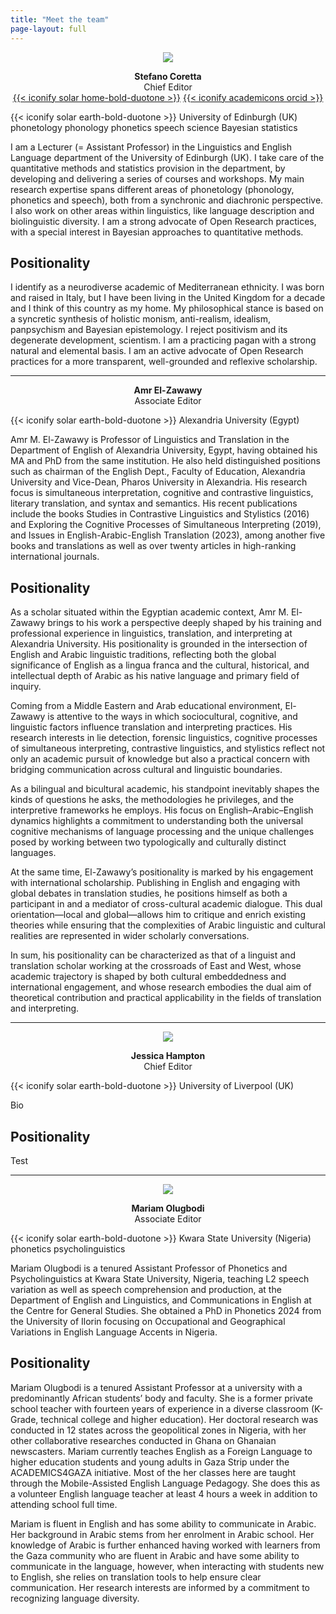 ```yaml
---
title: "Meet the team"
page-layout: full
---
```


:::::: grid
::: {.g-col-4 style="text-align: center;"}
![](img/avatars/stefanocoretta.png){.avatar}

**Stefano Coretta**\
Chief Editor\
[{{< iconify solar home-bold-duotone >}}](https://stefanocoretta.github.io) [{{< iconify academicons orcid >}}](https://orcid.org/0000-0001-9627-5532)
:::

:::: g-col-8
[{{< iconify solar earth-bold-duotone >}} University of Edinburgh (UK)]{.badge .rounded-pill .bg-primary} [phonetology]{.badge .rounded-pill .bg-success} [phonology]{.badge .rounded-pill .bg-success} [phonetics]{.badge .rounded-pill .bg-success} [speech science]{.badge .rounded-pill .bg-success} [Bayesian statistics]{.badge .rounded-pill .bg-success}

I am a Lecturer (= Assistant Professor) in the Linguistics and English Language department of the University of Edinburgh (UK). I take care of the quantitative methods and statistics provision in the department, by developing and delivering a series of courses and workshops. My main research expertise spans different areas of phonetology (phonology, phonetics and speech), both from a synchronic and diachronic perspective. I also work on other areas within linguistics, like language description and biolinguistic diversity. I am a strong advocate of Open Research practices, with a special interest in Bayesian approaches to quantitative methods.

::: {.callout-note collapse="true"}
## Positionality

I identify as a neurodiverse academic of Mediterranean ethnicity. I was born and raised in Italy, but I have been living in the United Kingdom for a decade and I think of this country as my home. My philosophical stance is based on a syncretic synthesis of holistic monism, anti-realism, idealism, panpsychism and Bayesian epistemology. I reject positivism and its degenerate development, scientism. I am a practicing pagan with a strong natural and elemental basis. I am an active advocate of Open Research practices for a more transparent, well-grounded and reflexive scholarship.
:::
::::
::::::

------------------------------------------------------------------------

:::::: grid
::: {.g-col-4 style="text-align: center;"}
**Amr El-Zawawy**\
Associate Editor
:::

:::: g-col-8
[{{< iconify solar earth-bold-duotone >}} Alexandria University (Egypt)]{.badge .rounded-pill .bg-primary}

Amr M. El-Zawawy is Professor of Linguistics and Translation in the Department of English of Alexandria University, Egypt, having obtained his MA and PhD from the same institution. He also held distinguished positions such as chairman of the English Dept., Faculty of Education, Alexandria University and Vice-Dean, Pharos University in Alexandria. His research focus is simultaneous interpretation, cognitive and contrastive linguistics, literary translation, and syntax and semantics. His recent publications include the books Studies in Contrastive Linguistics and Stylistics (2016) and Exploring the Cognitive Processes of Simultaneous Interpreting (2019), and Issues in English-Arabic-English Translation (2023), among another five books and translations as well as over twenty articles in high-ranking international journals.

::: {.callout-note collapse="true"}
## Positionality

As a scholar situated within the Egyptian academic context, Amr M. El-Zawawy brings to his work a perspective deeply shaped by his training and professional experience in linguistics, translation, and interpreting at Alexandria University. His positionality is grounded in the intersection of English and Arabic linguistic traditions, reflecting both the global significance of English as a lingua franca and the cultural, historical, and intellectual depth of Arabic as his native language and primary field of inquiry.

Coming from a Middle Eastern and Arab educational environment, El-Zawawy is attentive to the ways in which sociocultural, cognitive, and linguistic factors influence translation and interpreting practices. His research interests in lie detection, forensic linguistics, cognitive processes of simultaneous interpreting, contrastive linguistics, and stylistics reflect not only an academic pursuit of knowledge but also a practical concern with bridging communication across cultural and linguistic boundaries.

As a bilingual and bicultural academic, his standpoint inevitably shapes the kinds of questions he asks, the methodologies he privileges, and the interpretive frameworks he employs. His focus on English–Arabic–English dynamics highlights a commitment to understanding both the universal cognitive mechanisms of language processing and the unique challenges posed by working between two typologically and culturally distinct languages.

At the same time, El-Zawawy’s positionality is marked by his engagement with international scholarship. Publishing in English and engaging with global debates in translation studies, he positions himself as both a participant in and a mediator of cross-cultural academic dialogue. This dual orientation—local and global—allows him to critique and enrich existing theories while ensuring that the complexities of Arabic linguistic and cultural realities are represented in wider scholarly conversations.

In sum, his positionality can be characterized as that of a linguist and translation scholar working at the crossroads of East and West, whose academic trajectory is shaped by both cultural embeddedness and international engagement, and whose research embodies the dual aim of theoretical contribution and practical applicability in the fields of translation and interpreting.
:::
::::
::::::

------------------------------------------------------------------------

:::::: grid
::: {.g-col-4 style="text-align: center;"}
![](img/avatars/jesshampton.jpg){.avatar}

**Jessica Hampton**\
Chief Editor
:::

:::: g-col-8
[{{< iconify solar earth-bold-duotone >}} University of Liverpool (UK)]{.badge .rounded-pill .bg-primary}

Bio

::: {.callout-note collapse="true"}
## Positionality

Test
:::
::::
::::::

------------------------------------------------------------------------

:::::: grid
::: {.g-col-4 style="text-align: center;"}
![](img/avatars/mariamgobir.png){.avatar}

**Mariam Olugbodi**\
Associate Editor
:::

:::: g-col-8
[{{< iconify solar earth-bold-duotone >}} Kwara State University (Nigeria)]{.badge .rounded-pill .bg-primary} [phonetics]{.badge .rounded-pill .bg-success} [psycholinguistics]{.badge .rounded-pill .bg-success}

Mariam Olugbodi is a tenured Assistant Professor of Phonetics and Psycholinguistics at Kwara State University, Nigeria, teaching L2 speech variation as well as speech comprehension and production, at the Department of English and Linguistics, and Communications in English at the Centre for General Studies. She obtained a PhD in Phonetics 2024 from the University of Ilorin focusing on Occupational and Geographical Variations in English Language Accents in Nigeria.

::: {.callout-note collapse="true"}
## Positionality

Mariam Olugbodi is a tenured Assistant Professor at a university with a predominantly African students’ body and faculty. She is a former private school teacher with fourteen years of experience in a diverse classroom (K-Grade, technical college and higher education). Her doctoral research was conducted in 12 states across the geopolitical zones in Nigeria, with her other collaborative researches conducted in Ghana on Ghanaian newscasters. Mariam currently teaches English as a Foreign Language to higher education students and young adults in Gaza Strip under the ACADEMICS4GAZA initiative. Most of the her classes here are taught through the Mobile-Assisted English Language Pedagogy. She does this as a volunteer English language teacher at least 4 hours a week in addition to attending school full time.

Mariam is fluent in English and has some ability to communicate in Arabic. Her background in Arabic stems from her enrolment in Arabic school. Her knowledge of Arabic is further enhanced having worked with learners from the Gaza community who are fluent in Arabic and have some ability to communicate in the language, however, when interacting with students new to English, she relies on translation tools to help ensure clear communication. Her research interests are informed by a commitment to recognizing language diversity.
:::
::::
::::::
